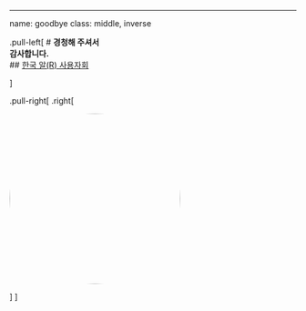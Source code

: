 ---
name: goodbye
class: middle, inverse

.pull-left[
# **경청해 주셔서 <br>감사합니다.**
<br/>
## [한국 알(R) 사용자회](https://r2bit.com/)

]

.pull-right[
.right[

<img style="border-radius: 100%;" src="../../fig/korea_R_logo.png" width="300px"/>

]
]
